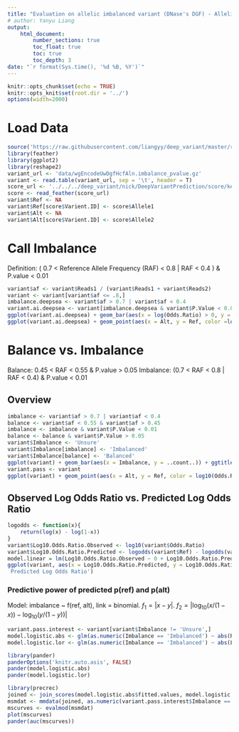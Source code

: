 ```yaml
---
title: "Evaluation on allelic imbalanced variant (DNase's DGF) - Allelic Imbalance"
# author: Yanyu Liang
output:
    html_document:
        number_sections: true
        toc_float: true
        toc: true
        toc_depth: 3
date: "`r format(Sys.time(), '%d %B, %Y')`"
---
```


```r
knitr::opts_chunk$set(echo = TRUE)
knitr::opts_knit$set(root.dir = '../')
options(width=2000)
```

# Load Data
```r
source('https://raw.githubusercontent.com/liangyy/deep_variant/master/rmd/my_r.R')
library(feather)
library(ggplot2)
library(reshape2)
variant_url <- 'data/wgEncodeUwDgfHcfAln.imbalance_pvalue.gz'
variant <- read.table(variant_url, sep = '\t', header = T)
score_url <- '../../../deep_variant/nick/DeepVariantPrediction/score/keras_deepsea_copy/allelic_imbalance_wgEncodeUwDgfHcfAln.wgEncodeUwDgfHcfAln_allelic_imbalance_result.feather'
score <- read_feather(score_url)
variant$Ref <- NA
variant$Ref[score$Varient.ID] <- score$Allele1
variant$Alt <- NA
variant$Alt[score$Varient.ID] <- score$Allele2
```

# Call Imbalance

Definition: ( 0.7 < Reference Allele Frequency (RAF) < 0.8 | RAF < 0.4 ) & P.value < 0.01

```r
variant$af <- variant$Reads1 / (variant$Reads1 + variant$Reads2)
variant <- variant[variant$af <= .8,]
imbalance.deepsea <- variant$af > 0.7 | variant$af < 0.4
variant.ai.deepsea <- variant[imbalance.deepsea & variant$P.Value < 0.01,]
ggplot(variant.ai.deepsea) + geom_bar(aes(x = log(Odds.Ratio) > 0, y = ..count..)) + ggtitle('Reference Biased vs Alternative Biased')
ggplot(variant.ai.deepsea) + geom_point(aes(x = Alt, y = Ref, color =log(Odds.Ratio))) + scale_color_gradient2(midpoint=0, low="blue", mid="white", high="red", space ="Lab" ) + geom_abline(intercept = 0.07, slope = 1) + geom_abline(intercept = -0.07, slope = 1) + ggtitle('Predicted Ref vs. Predicted Alt')
```

# Balance vs. Imbalance

Balance: 0.45 < RAF < 0.55 & P.value > 0.05
Imbalance: (0.7 < RAF < 0.8 | RAF < 0.4) & P.value < 0.01

## Overview

```r
imbalance <- variant$af > 0.7 | variant$af < 0.4
balance <- variant$af < 0.55 & variant$af > 0.45
imbalance <- imbalance & variant$P.Value < 0.01
balance <- balance & variant$P.Value > 0.05
variant$Imbalance <- 'Unsure'
variant$Imbalance[imbalance] <- 'Imbalanced'
variant$Imbalance[balance] <- 'Balanced'
ggplot(variant) + geom_bar(aes(x = Imbalance, y = ..count..)) + ggtitle('Count of Balanced and Imbalanced Variants')
variant.pass <- variant
ggplot(variant) + geom_point(aes(x = Alt, y = Ref, color = log10(Odds.Ratio))) + facet_grid(.~Imbalance) + geom_abline(intercept = 0.07, slope = 1) + geom_abline(intercept = -0.07, slope = 1) + ggtitle('The Predicted Effect of Heterozygous sites in DNase-seq of wgEncodeUwDgfHcfAln') + scale_color_gradient2(midpoint=0, low="blue", mid="white", high="red", space ="Lab" )
```



## Observed Log Odds Ratio vs. Predicted Log Odds Ratio

```r
logodds <- function(x){
    return(log(x) - log(1-x))
}
variant$Log10.Odds.Ratio.Observed <- log10(variant$Odds.Ratio)
variant$Log10.Odds.Ratio.Predicted <- logodds(variant$Ref) - logodds(variant$Alt)
model.linear = lm(Log10.Odds.Ratio.Observed ~ 0 + Log10.Odds.Ratio.Predicted, data = variant)
ggplot(variant, aes(x = Log10.Odds.Ratio.Predicted, y = Log10.Odds.Ratio.Observed)) + geom_point(aes(color = Imbalance)) + geom_smooth(method='lm',formula=y~0+x) + annotate("text", x = 0.4, y = -1, label = lm_eqn(model.linear), parse = TRUE) + ggtitle('Observed Log Odds Ratio vs
 Predicted Log Odds Ratio')
```

### Predictive power of predicted p(ref) and p(alt)

Model: imbalance ~ f(ref, alt), link = binomial. $f_1 = |x - y|$.
$f_2 = |\log_{10}(x/(1-x)) - \log_{10}(y/(1-y))|$

```r
variant.pass.interest <- variant[variant$Imbalance != 'Unsure',]
model.logistic.abs <- glm(as.numeric(Imbalance == 'Imbalanced') ~ abs(Ref - Alt), family=binomial(link='logit'), data=variant.pass.interest)
model.logistic.lor <- glm(as.numeric(Imbalance == 'Imbalanced') ~ abs(Log10.Odds.Ratio.Predicted), family=binomial(link='logit'), data=variant.pass.interest)
```

```r
library(pander)
panderOptions('knitr.auto.asis', FALSE)
pander(model.logistic.abs)
pander(model.logistic.lor)
```

```r
library(precrec)
joined <- join_scores(model.logistic.abs$fitted.values, model.logistic.lor$fitted.values)
msmdat <- mmdata(joined, as.numeric(variant.pass.interest$Imbalance == 'Imbalanced'), modnames = c('f1', 'f2'))
mscurves <- evalmod(msmdat)
plot(mscurves)
pander(auc(mscurves))
```
